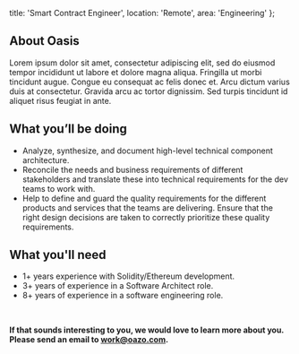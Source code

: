   title: 'Smart Contract Engineer',
  location: 'Remote',
  area: 'Engineering'
};

## About Oasis
Lorem ipsum dolor sit amet, consectetur adipiscing elit, sed do eiusmod tempor incididunt ut labore et dolore magna aliqua. Fringilla ut morbi tincidunt augue. Congue eu consequat ac felis donec et. Arcu dictum varius duis at consectetur. Gravida arcu ac tortor dignissim. Sed turpis tincidunt id aliquet risus feugiat in ante.

## What you’ll be doing
- Analyze, synthesize, and document high-level technical component architecture.
- Reconcile the needs and business requirements of different stakeholders and translate these into technical requirements for the dev teams to work with.
- Help to define and guard the quality requirements for the different products and services that the teams are delivering. Ensure that the right design decisions are taken to correctly prioritize these quality requirements.

## What you'll need
- 1+ years experience with Solidity/Ethereum development.
- 3+ years of experience in a Software Architect role.
- 8+ years of experience in a software engineering role.

<br/>

**If that sounds interesting to you, we would love to learn more about you. Please send an email to [work@oazo.com](mailto:work@oazo.com).**
